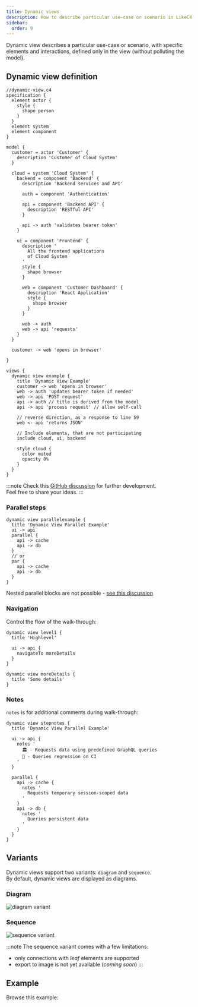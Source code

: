 ```yaml
---
title: Dynamic views
description: How to describe particular use-case or scenario in LikeC4
sidebar: 
  order: 9
---
```




Dynamic view describes a particular use-case or scenario, with specific elements and interactions, defined only in the view (without polluting the model).

## Dynamic view definition

```likec4 showLineNumbers copy collapse={1-54}
//dynamic-view.c4
specification {
  element actor {
    style {
      shape person
    }
  }
  element system
  element component
}

model {
  customer = actor 'Customer' {
    description 'Customer of Cloud System'
  }

  cloud = system 'Cloud System' {
    backend = component 'Backend' {
      description 'Backend services and API'

      auth = component 'Authentication'

      api = component 'Backend API' {
        description 'RESTful API'
      }

      api -> auth 'validates bearer token' 
    }

    ui = component 'Frontend' {
      description '
        All the frontend applications
        of Cloud System
      '
      style {
        shape browser
      }

      web = component 'Customer Dashboard' {
        description 'React Application'
        style {
          shape browser
        }
      }

      web -> auth
      web -> api 'requests'
    }
  }

  customer -> web 'opens in browser'

}

views {
  dynamic view example {
    title 'Dynamic View Example'
    customer -> web 'opens in browser'
    web -> auth 'updates bearer token if needed'
    web -> api 'POST request'
    api -> auth // title is derived from the model
    api -> api 'process request' // allow self-call

    // reverse direction, as a response to line 59
    web <- api 'returns JSON'

    // Include elements, that are not participating
    include cloud, ui, backend

    style cloud {
      color muted
      opacity 0%
    }
  }
}
```

:::note
Check this <a href="https://github.com/likec4/likec4/discussions/816" target='_blank'>GitHub discussion</a> for further development.  
Feel free to share your ideas.
:::

### Parallel steps

```likec4 copy
dynamic view parallelexample {
  title 'Dynamic View Parallel Example'
  ui -> api
  parallel {
    api -> cache 
    api -> db
  }
  // or
  par {
    api -> cache 
    api -> db
  }
}
```

Nested parallel blocks are not possible - <a href="https://github.com/likec4/likec4/discussions/816#discussioncomment-10015146" target='_blank'>see this discussion</a>

### Navigation

Control the flow of the walk-through:

```likec4 copy
dynamic view level1 {
  title 'Highlevel'

  ui -> api {
    navigateTo moreDetails
  }
}

dynamic view moreDetails {
  title 'Some details'
}
```

### Notes 

`notes` is for additional comments during walk-through:

```likec4 copy
dynamic view stepnotes {
  title 'Dynamic View Parallel Example'

  ui -> api {
    notes '
      🏛️ - Requests data using predefined GraphQL queries
      🤖 - Queries regression on CI
    '
  }

  parallel {
    api -> cache {
      notes '
        Requests temporary session-scoped data
      '
    }
    api -> db {
      notes '
        Queries persistent data
      '
    }
  }  
}
```

## Variants

Dynamic views support two variants: `diagram` and `sequence`.  
By default, dynamic views are displayed as diagrams.

### Diagram 

![diagram variant](../../../../assets/views/dynamic-variant-diagram.png)

### Sequence 

![sequence variant](../../../../assets/views/dynamic-variant-sequence.png)

:::note
The sequence variant comes with a few limitations:
- only connections with _leaf_ elements are supported
- export to image is not yet available (_coming soon_)
:::

## Example

Browse this example:

<DynamicLikeC4View viewId="index"/>

<br/>
<CardGrid>
  <LinkCard
    title="Try it online"
    description="Open this example in LikeC4 playground"
    href="https://playground.likec4.dev/w/dynamic/"
    target="_blank"
  />
</CardGrid>
